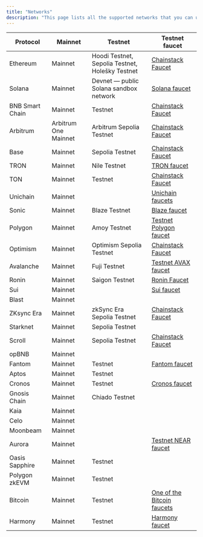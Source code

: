 ```yaml
---
title: "Networks"
description: "This page lists all the supported networks that you can use to deploy your Chainstack nodes."
---
```


| Protocol        | Mainnet              | Testnet                                          | Testnet faucet                                              |
| --------------- | -------------------- | ------------------------------------------------ | ----------------------------------------------------------- |
| Ethereum        | Mainnet              | Hoodi Testnet, Sepolia Testnet, Holešky Testnet  | [Chainstack Faucet](https://faucet.chainstack.com)          |
| Solana          | Mainnet              | Devnet — public Solana sandbox network           | [Solana faucet](https://solfaucet.com/)                     |
| BNB Smart Chain | Mainnet              | Testnet                                          | [Chainstack Faucet](https://faucet.chainstack.com)          |
| Arbitrum        | Arbitrum One Mainnet | Arbitrum Sepolia Testnet                         | [Chainstack Faucet](https://faucet.chainstack.com)          |
| Base            | Mainnet              | Sepolia Testnet                                  | [Chainstack Faucet](https://faucet.chainstack.com)          |
| TRON            | Mainnet              | Nile Testnet                                     | [TRON faucet](https://nileex.io/join/getJoinPage)           |
| TON             | Mainnet              | Testnet                                          | [Chainstack Faucet](https://faucet.chainstack.com)          |
| Unichain        | Mainnet              |                                                  | [Unichain faucets](https://docs.unichain.org/docs/tools/faucets)          |
| Sonic           | Mainnet              | Blaze Testnet                                    | [Blaze faucet](https://testnet.soniclabs.com/)              |                                                |
| Polygon         | Mainnet              | Amoy Testnet                                     | [Testnet Polygon faucet](https://faucet.polygon.technology) |
| Optimism        | Mainnet              | Optimism Sepolia Testnet                         | [Chainstack Faucet](https://faucet.chainstack.com)          |
| Avalanche       | Mainnet              | Fuji Testnet                                     | [Testnet AVAX faucet](https://faucet.avax-test.network/)    |
| Ronin           | Mainnet              | Saigon Testnet                                   | [Ronin Faucet](https://faucet.roninchain.com)               |
| Sui             | Mainnet              |                                                  | [Sui faucet](https://faucet.sui.io/)                       |
| Blast           | Mainnet              |                                                  |                                                             |
| ZKsync Era      | Mainnet              | zkSync Era Sepolia Testnet                       | [Chainstack Faucet](https://faucet.chainstack.com)          |
| Starknet        | Mainnet              | Sepolia Testnet                                  |                                                             |
| Scroll          | Mainnet              | Sepolia Testnet                                  | [Chainstack Faucet](https://faucet.chainstack.com)          |
| opBNB           | Mainnet              |                                                  |                                                             |
| Fantom          | Mainnet              | Testnet                                          | [Fantom faucet](https://faucet.fantom.network/)             |
| Aptos           | Mainnet              | Testnet                                          |                                                             |
| Cronos          | Mainnet              | Testnet                                          | [Cronos faucet](https://cronos.org/faucet)                  |
| Gnosis Chain    | Mainnet              | Chiado Testnet                                   |                                                             |
| Kaia            | Mainnet              |                                                  |                                                             |
| Celo            | Mainnet              |                                                  |                                                             |
| Moonbeam        | Mainnet              |                                                  |                                                             |
| Aurora          | Mainnet              |                                                  | [Testnet NEAR faucet](https://near-faucet.io/)              |
| Oasis Sapphire  | Mainnet              | Testnet                                          |                                                             |
| Polygon zkEVM   | Mainnet              | Testnet                                          |                                                             |
| Bitcoin         | Mainnet              | Testnet                                          | [One of the Bitcoin faucets](https://tbtc.bitaps.com)       |
| Harmony         | Mainnet              | Testnet                                          | [Harmony faucet](https://faucet.pops.one)                   |

